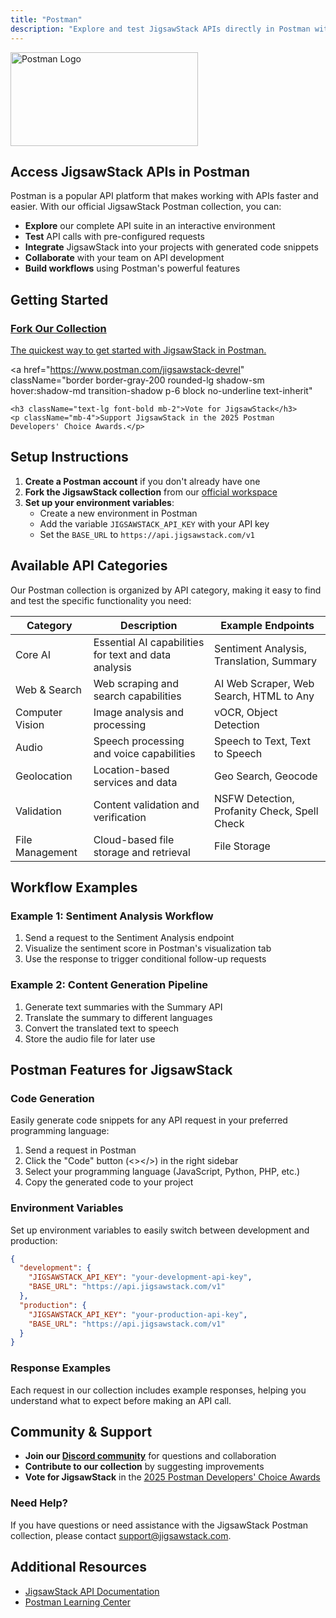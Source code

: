 ```yaml
---
title: "Postman"
description: "Explore and test JigsawStack APIs directly in Postman with our official collection"
---
```


<img 
  className="mx-auto" 
  src="/images/postman.png" 
  alt="Postman Logo" 
  height="150" 
  width="300"
/>

## Access JigsawStack APIs in Postman

Postman is a popular API platform that makes working with APIs faster and easier. With our official JigsawStack Postman collection, you can:

- **Explore** our complete API suite in an interactive environment
- **Test** API calls with pre-configured requests
- **Integrate** JigsawStack into your projects with generated code snippets
- **Collaborate** with your team on API development
- **Build workflows** using Postman's powerful features

## Getting Started

<div className="grid grid-cols-1 md:grid-cols-2 gap-6 mb-8">
  <a 
    href="https://www.postman.com/jigsawstack-devrel?view=collections" 
    className="border border-gray-200 rounded-lg shadow-sm hover:shadow-md transition-shadow p-6 block no-underline text-inherit"
  >
    <h3 className="text-lg font-bold mb-2">Fork Our Collection</h3>
    <p className="mb-4">The quickest way to get started with JigsawStack in Postman.</p>
  </a>
  
  <a 
    href="https://www.postman.com/jigsawstack-devrel" 
    className="border border-gray-200 rounded-lg shadow-sm hover:shadow-md transition-shadow p-6 block no-underline text-inherit"
  >
    <h3 className="text-lg font-bold mb-2">Vote for JigsawStack</h3>
    <p className="mb-4">Support JigsawStack in the 2025 Postman Developers' Choice Awards.</p>
  </a>
</div>

## Setup Instructions

1. **Create a Postman account** if you don't already have one
2. **Fork the JigsawStack collection** from our [official workspace](https://www.postman.com/jigsawstack/workspace/jigsawstack/)
3. **Set up your environment variables**:
   - Create a new environment in Postman
   - Add the variable `JIGSAWSTACK_API_KEY` with your API key
   - Set the `BASE_URL` to `https://api.jigsawstack.com/v1`

## Available API Categories

Our Postman collection is organized by API category, making it easy to find and test the specific functionality you need:

<div className="overflow-hidden rounded-lg border border-gray-200 shadow-sm my-8">
  <table className="min-w-full divide-y divide-gray-200">
    <thead className="bg-gray-50 dark:bg-gray-800">
      <tr>
        <th className="px-6 py-3 text-left text-xs font-medium text-gray-500 dark:text-gray-300 uppercase tracking-wider">Category</th>
        <th className="px-6 py-3 text-left text-xs font-medium text-gray-500 dark:text-gray-300 uppercase tracking-wider">Description</th>
        <th className="px-6 py-3 text-left text-xs font-medium text-gray-500 dark:text-gray-300 uppercase tracking-wider">Example Endpoints</th>
      </tr>
    </thead>
    <tbody className="bg-white dark:bg-gray-700 divide-y divide-gray-200 dark:divide-gray-600">
      <tr>
        <td className="px-6 py-4 whitespace-nowrap font-medium">Core AI</td>
        <td className="px-6 py-4">Essential AI capabilities for text and data analysis</td>
        <td className="px-6 py-4">Sentiment Analysis, Translation, Summary</td>
      </tr>
      <tr>
        <td className="px-6 py-4 whitespace-nowrap font-medium">Web & Search</td>
        <td className="px-6 py-4">Web scraping and search capabilities</td>
        <td className="px-6 py-4">AI Web Scraper, Web Search, HTML to Any</td>
      </tr>
      <tr>
        <td className="px-6 py-4 whitespace-nowrap font-medium">Computer Vision</td>
        <td className="px-6 py-4">Image analysis and processing</td>
        <td className="px-6 py-4">vOCR, Object Detection</td>
      </tr>
      <tr>
        <td className="px-6 py-4 whitespace-nowrap font-medium">Audio</td>
        <td className="px-6 py-4">Speech processing and voice capabilities</td>
        <td className="px-6 py-4">Speech to Text, Text to Speech</td>
      </tr>
      <tr>
        <td className="px-6 py-4 whitespace-nowrap font-medium">Geolocation</td>
        <td className="px-6 py-4">Location-based services and data</td>
        <td className="px-6 py-4">Geo Search, Geocode</td>
      </tr>
      <tr>
        <td className="px-6 py-4 whitespace-nowrap font-medium">Validation</td>
        <td className="px-6 py-4">Content validation and verification</td>
        <td className="px-6 py-4">NSFW Detection, Profanity Check, Spell Check</td>
      </tr>
      <tr>
        <td className="px-6 py-4 whitespace-nowrap font-medium">File Management</td>
        <td className="px-6 py-4">Cloud-based file storage and retrieval</td>
        <td className="px-6 py-4">File Storage</td>
      </tr>
    </tbody>
  </table>
</div>

## Workflow Examples

### Example 1: Sentiment Analysis Workflow

1. Send a request to the Sentiment Analysis endpoint
2. Visualize the sentiment score in Postman's visualization tab
3. Use the response to trigger conditional follow-up requests

### Example 2: Content Generation Pipeline

1. Generate text summaries with the Summary API
2. Translate the summary to different languages
3. Convert the translated text to speech
4. Store the audio file for later use

## Postman Features for JigsawStack

### Code Generation

Easily generate code snippets for any API request in your preferred programming language:

1. Send a request in Postman
2. Click the "Code" button (<></>) in the right sidebar
3. Select your programming language (JavaScript, Python, PHP, etc.)
4. Copy the generated code to your project

### Environment Variables

Set up environment variables to easily switch between development and production:

```json
{
  "development": {
    "JIGSAWSTACK_API_KEY": "your-development-api-key",
    "BASE_URL": "https://api.jigsawstack.com/v1"
  },
  "production": {
    "JIGSAWSTACK_API_KEY": "your-production-api-key",
    "BASE_URL": "https://api.jigsawstack.com/v1"
  }
}
```

### Response Examples

Each request in our collection includes example responses, helping you understand what to expect before making an API call.

## Community & Support

- **Join our [Discord community](https://jigsawstack.com/discord)** for questions and collaboration
- **Contribute to our collection** by suggesting improvements
- **Vote for JigsawStack** in the [2025 Postman Developers' Choice Awards](https://www.postman.com/jigsawstack)

<div className="border border-gray-200 rounded-lg shadow-sm p-6 my-8">
  <h3 className="text-lg font-bold mb-2">Need Help?</h3>
  <p>If you have questions or need assistance with the JigsawStack Postman collection, please contact <a href="mailto:support@jigsawstack.com" className="text-blue-600 hover:text-blue-800 transition-colors">support@jigsawstack.com</a>.</p>
</div>

## Additional Resources

- [JigsawStack API Documentation](/docs/api-reference/authentication)
- [Postman Learning Center](https://learning.postman.com/)
